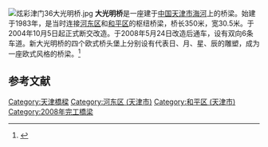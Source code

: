 [[File:炫彩津门36大光明桥.jpg|thumb]]
'''大光明桥'''是一座建于[[中国|中国]][[天津市|天津市]][[海河|海河]]上的桥梁。始建于1983年，是当时连接[[河东区_(天津市)|河东区]]和[[和平区_(天津市)|和平区]]的枢纽桥梁，桥长350米，宽30.5米。于2004年10月5日起正式断交改造。于2008年5月24日改造后通车，设有双向6条车道。新大光明桥的四个欧式桥头堡上分别设有代表日、月、星、辰的雕塑，成为一座欧式风格的桥梁。<ref>{{Cite web |url=http://news.qq.com/a/20080524/002044.htm |title=大光明桥今晨开通 |accessdate=2009-12-11 |archive-date=2013-09-11 |archive-url=https://web.archive.org/web/20130911152901/http://news.qq.com/a/20080524/002044.htm |dead-url=no }}</ref>

==参考文献==
<div class="references-small">
<references />
</div>
{{Bridge-Stub}}

{{天津小作品}}
{{天津桥隧}}
{{天津海河桥梁}}
[[Category:天津橋樑|Category:天津橋樑]]
[[Category:河东区_(天津市)|Category:河东区 (天津市)]]
[[Category:和平区_(天津市)|Category:和平区 (天津市)]]
[[Category:2008年完工橋梁|Category:2008年完工橋梁]]
